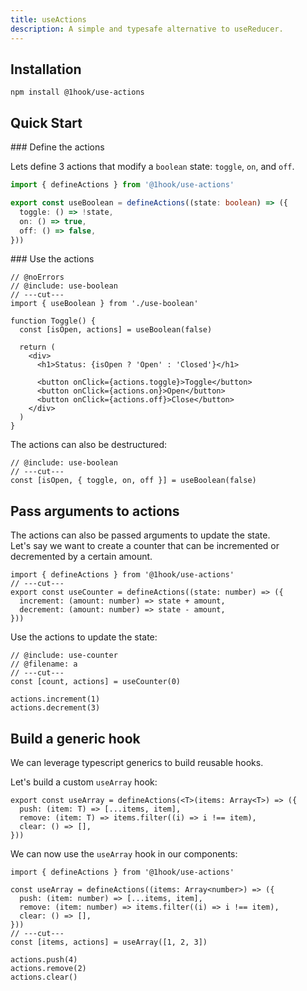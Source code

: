 ```yaml
---
title: useActions
description: A simple and typesafe alternative to useReducer. 
---
```


## Installation

```package-install
npm install @1hook/use-actions
```

## Quick Start

<Steps>

<Step>
### Define the actions

Lets define 3 actions that modify a `boolean` state: `toggle`, `on`, and `off`.

```ts twoslash title="use-boolean.ts" include use-boolean
import { defineActions } from '@1hook/use-actions'

export const useBoolean = defineActions((state: boolean) => ({
  toggle: () => !state,
  on: () => true,
  off: () => false,
}))
```

</Step>

<Step>
### Use the actions

```tsx twoslash
// @noErrors
// @include: use-boolean
// ---cut---
import { useBoolean } from './use-boolean'

function Toggle() {
  const [isOpen, actions] = useBoolean(false)

  return (
    <div>
      <h1>Status: {isOpen ? 'Open' : 'Closed'}</h1>

      <button onClick={actions.toggle}>Toggle</button>
      <button onClick={actions.on}>Open</button>
      <button onClick={actions.off}>Close</button>
    </div>
  )
}
```

</Step>

The actions can also be destructured:

```tsx twoslash
// @include: use-boolean
// ---cut---
const [isOpen, { toggle, on, off }] = useBoolean(false)
```

</Steps>

## Pass arguments to actions

The actions can also be passed arguments to update the state. \
Let's say we want to create a counter that can be incremented or decremented by a certain amount.

```tsx twoslash title="counter.ts" include use-counter
import { defineActions } from '@1hook/use-actions'
// ---cut---
export const useCounter = defineActions((state: number) => ({
  increment: (amount: number) => state + amount,
  decrement: (amount: number) => state - amount,
}))
```

Use the actions to update the state:

```tsx twoslash
// @include: use-counter
// @filename: a
// ---cut---
const [count, actions] = useCounter(0)

actions.increment(1)
actions.decrement(3)
```

## Build a generic hook

We can leverage typescript generics to build reusable hooks.

Let's build a custom `useArray` hook:

```tsx title="use-array.ts"
export const useArray = defineActions(<T>(items: Array<T>) => ({
  push: (item: T) => [...items, item],
  remove: (item: T) => items.filter((i) => i !== item),
  clear: () => [],
}))
```

We can now use the `useArray` hook in our components:

```tsx twoslash
import { defineActions } from '@1hook/use-actions'

const useArray = defineActions((items: Array<number>) => ({
  push: (item: number) => [...items, item],
  remove: (item: number) => items.filter((i) => i !== item),
  clear: () => [],
}))
// ---cut---
const [items, actions] = useArray([1, 2, 3])

actions.push(4)
actions.remove(2)
actions.clear()
```

